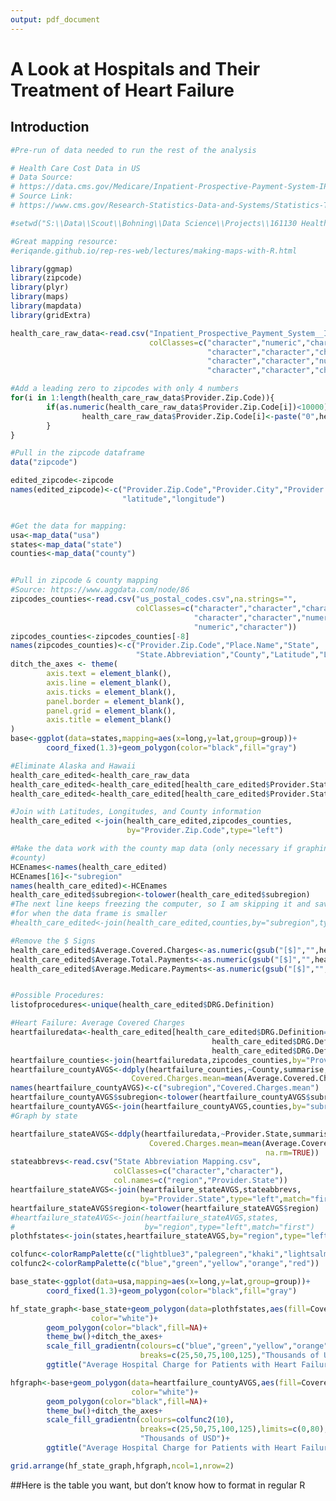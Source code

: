 ---
output: pdf_document
---
A Look at Hospitals and Their Treatment of Heart Failure
========================================================

## Introduction

```{r echo=FALSE, cache=TRUE}
#Pre-run of data needed to run the rest of the analysis

# Health Care Cost Data in US
# Data Source:
# https://data.cms.gov/Medicare/Inpatient-Prospective-Payment-System-IPPS-Provider/97k6-zzx3
# Source Link:
# https://www.cms.gov/Research-Statistics-Data-and-Systems/Statistics-Trends-and-Reports/Medicare-Provider-Charge-Data/Inpatient.html

#setwd("S:\\Data\\Scout\\Bohning\\Data Science\\Projects\\161130 Health Care Costs")

#Great mapping resource:
#eriqande.github.io/rep-res-web/lectures/making-maps-with-R.html

library(ggmap)
library(zipcode)
library(plyr)
library(maps)
library(mapdata)
library(gridExtra)

health_care_raw_data<-read.csv("Inpatient_Prospective_Payment_System__IPPS__Provider_Summary_for_the_Top_100_Diagnosis-Related_Groups__DRG__-_FY2011.csv",
                               colClasses=c("character","numeric","character",
                                            "character","character","character",
                                            "character","character","numeric",
                                            "character","character","character"))

#Add a leading zero to zipcodes with only 4 numbers
for(i in 1:length(health_care_raw_data$Provider.Zip.Code)){
        if(as.numeric(health_care_raw_data$Provider.Zip.Code[i])<10000){
                health_care_raw_data$Provider.Zip.Code[i]<-paste("0",health_care_raw_data$Provider.Zip.Code[i],sep="")
        }
}

#Pull in the zipcode dataframe
data("zipcode")

edited_zipcode<-zipcode
names(edited_zipcode)<-c("Provider.Zip.Code","Provider.City","Provider.State",
                         "latitude","longitude")


#Get the data for mapping:
usa<-map_data("usa")
states<-map_data("state")
counties<-map_data("county")


#Pull in zipcode & county mapping
#Source: https://www.aggdata.com/node/86
zipcodes_counties<-read.csv("us_postal_codes.csv",na.strings="",
                            colClasses=c("character","character","character",
                                         "character","character","numeric",
                                         "numeric","character"))
zipcodes_counties<-zipcodes_counties[-8]
names(zipcodes_counties)<-c("Provider.Zip.Code","Place.Name","State",
                            "State.Abbreviation","County","Latitude","Longitude")
ditch_the_axes <- theme(
        axis.text = element_blank(),
        axis.line = element_blank(),
        axis.ticks = element_blank(),
        panel.border = element_blank(),
        panel.grid = element_blank(),
        axis.title = element_blank()
)
base<-ggplot(data=states,mapping=aes(x=long,y=lat,group=group))+
        coord_fixed(1.3)+geom_polygon(color="black",fill="gray")
```

```{r echo=FALSE, cache=TRUE}
#Eliminate Alaska and Hawaii
health_care_edited<-health_care_raw_data
health_care_edited<-health_care_edited[health_care_edited$Provider.State!="HI",]
health_care_edited<-health_care_edited[health_care_edited$Provider.State!="AK",]

#Join with Latitudes, Longitudes, and County information
health_care_edited <-join(health_care_edited,zipcodes_counties,
                          by="Provider.Zip.Code",type="left")

#Make the data work with the county map data (only necessary if graphing by
#county)
HCEnames<-names(health_care_edited)
HCEnames[16]<-"subregion"
names(health_care_edited)<-HCEnames
health_care_edited$subregion<-tolower(health_care_edited$subregion)
#The next line keeps freezing the computer, so I am skipping it and saving it 
#for when the data frame is smaller
#health_care_edited<-join(health_care_edited,counties,by="subregion",type="left")

#Remove the $ Signs
health_care_edited$Average.Covered.Charges<-as.numeric(gsub("[$]","",health_care_edited$Average.Covered.Charges))
health_care_edited$Average.Total.Payments<-as.numeric(gsub("[$]","",health_care_edited$Average.Total.Payments))
health_care_edited$Average.Medicare.Payments<-as.numeric(gsub("[$]","",health_care_edited$Average.Medicare.Payments))


#Possible Procedures:
listofprocedures<-unique(health_care_edited$DRG.Definition)

#Heart Failure: Average Covered Charges
heartfailuredata<-health_care_edited[health_care_edited$DRG.Definition=="291 - HEART FAILURE & SHOCK W MCC"|
                                             health_care_edited$DRG.Definition=="292 - HEART FAILURE & SHOCK W CC"|
                                             health_care_edited$DRG.Definition=="293 - HEART FAILURE & SHOCK W/O CC/MCC",]
heartfailure_counties<-join(heartfailuredata,zipcodes_counties,by="Provider.Zip.Code",type="left")
heartfailure_countyAVGS<-ddply(heartfailure_counties,~County,summarise,
                           Covered.Charges.mean=mean(Average.Covered.Charges,na.rm=TRUE))
names(heartfailure_countyAVGS)<-c("subregion","Covered.Charges.mean")
heartfailure_countyAVGS$subregion<-tolower(heartfailure_countyAVGS$subregion)
heartfailure_countyAVGS<-join(heartfailure_countyAVGS,counties,by="subregion",type="left")
#Graph by state

heartfailure_stateAVGS<-ddply(heartfailuredata,~Provider.State,summarise,
                               Covered.Charges.mean=mean(Average.Covered.Charges,
                                                         na.rm=TRUE))
stateabbrevs<-read.csv("State Abbreviation Mapping.csv",
                       colClasses=c("character","character"),
                       col.names=c("region","Provider.State"))
heartfailure_stateAVGS<-join(heartfailure_stateAVGS,stateabbrevs,
                             by="Provider.State",type="left",match="first")
heartfailure_stateAVGS$region<-tolower(heartfailure_stateAVGS$region)
#heartfailure_stateAVGS<-join(heartfailure_stateAVGS,states,
#                             by="region",type="left",match="first")
plothfstates<-join(states,heartfailure_stateAVGS,by="region",type="left")
```

```{r echo=FALSE, cache=TRUE}
colfunc<-colorRampPalette(c("lightblue3","palegreen","khaki","lightsalmon","hotpink"))
colfunc2<-colorRampPalette(c("blue","green","yellow","orange","red"))

base_state<-ggplot(data=usa,mapping=aes(x=long,y=lat,group=group))+
        coord_fixed(1.3)+geom_polygon(color="black",fill="gray")

hf_state_graph<-base_state+geom_polygon(data=plothfstates,aes(fill=Covered.Charges.mean/1000),
                  color="white")+
        geom_polygon(color="black",fill=NA)+
        theme_bw()+ditch_the_axes+
        scale_fill_gradientn(colours=c("blue","green","yellow","orange","red"),
                             breaks=c(25,50,75,100,125),"Thousands of USD")+
        ggtitle("Average Hospital Charge for Patients with Heart Failure: State Average")

hfgraph<-base+geom_polygon(data=heartfailure_countyAVGS,aes(fill=Covered.Charges.mean/1000),
                           color="white")+
        geom_polygon(color="black",fill=NA)+
        theme_bw()+ditch_the_axes+
        scale_fill_gradientn(colours=colfunc2(10),
                             breaks=c(25,50,75,100,125),limits=c(0,80),
                             "Thousands of USD")+
        ggtitle("Average Hospital Charge for Patients with Heart Failure: County Average")
```

```{r cache=TRUE, echo=FALSE}
grid.arrange(hf_state_graph,hfgraph,ncol=1,nrow=2)
```


##Here is the table you want, but don't know how to format in regular R